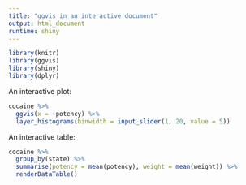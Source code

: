 ```yaml
---
title: "ggvis in an interactive document"
output: html_document
runtime: shiny
---
```


```r
library(knitr)
library(ggvis)
library(shiny)
library(dplyr)
```

An interactive plot:

```r
cocaine %>%
  ggvis(x = ~potency) %>%
  layer_histograms(binwidth = input_slider(1, 20, value = 5))  
```


An interactive table:

```r
cocaine %>%
  group_by(state) %>%
  summarise(potency = mean(potency), weight = mean(weight)) %>%
  renderDataTable()
```
